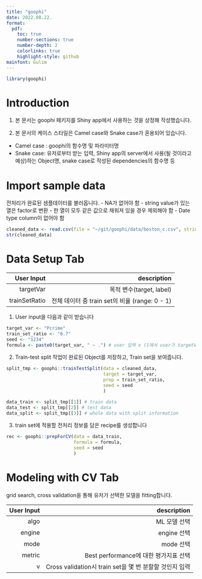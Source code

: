 ```yaml
---
title: "goophi"
date: 2022.08.22.
format:
  pdf:
    toc: true
    number-sections: true
    number-depth: 2
    colorlinks: true
    highlight-style: github
mainfont: Gulim
---
```


```r
library(goophi)
```

# Introduction

1) 본 문서는 goophi 패키지를 Shiny app에서 사용하는 것을 상정해 작성했습니다.

2) 본 문서의 케이스 스타일은 Camel case와 Snake case가 혼용되어 있습니다.
- Camel case : goophi의 함수명 및 파라미터명
- Snake case: 유저로부터 받는 입력, Shiny app의 server에서 사용(될 것이라고 예상)하는 Object명, snake case로 작성된 dependencies의 함수명 등

# Import sample data

전처리가 완료된 샘플데이터를 불러옵니다. 
 - NA가 없어야 함
 - string value가 있는 열은 factor로 변환
 - 한 열이 모두 같은 값으로 채워져 있을 경우 제외해야 함
 - Date type column이 없어야 함

```r
cleaned_data <- read.csv(file = "~/git/goophi/data/boston_c.csv", stringsAsFactors = TRUE)
str(cleaned_data)
```

# Data Setup Tab

|    User Input |                                    description |
|--------------:|-----------------------------------------------:|
|     targetVar |                       목적 변수(target, label) |
| trainSetRatio | 전체 데이터 중 train set의 비율 (range: 0 - 1) |

1) User input을 다음과 같이 받습니다

```r
target_var <- "Pcrime"
train_set_ratio <- "0.7"
seed <- "1234"
formula <- paste0(target_var, " ~ .") # user 입력 x (1에서 user가 targetVar를 입력했을 때 함께 생성)
```

2) Train-test split 작업이 완료된 Object를 저장하고, Train set을 보여줍니다.

```r
split_tmp <- goophi::trainTestSplit(data = cleaned_data,
                                    target = target_var,
                                    prop = train_set_ratio,
                                    seed = seed
                                    )

data_train <- split_tmp[[1]] # train data
data_test <- split_tmp[[2]] # test data
data_split <- split_tmp[[3]] # whole data with split information
```

3) train set에 적용할 전처리 정보를 담은 recipe를 생성합니다

```r
rec <- goophi::prepForCV(data = data_train,
                         formula = formula,
                         seed = seed
                         )
```
                         
# Modeling with CV Tab

grid search, cross validation을 통해 유저가 선택한 모델을 fitting합니다.

| User Input |                                             description |
|-----------:|--------------------------------------------------------:|
|       algo |                                            ML 모델 선택 |
|     engine |                                             engine 선택 |
|       mode |                                               mode 선택 |
|     metric |                   Best performance에 대한 평가지표 선택 |
|          v | Cross validation시 train set을 몇 번 분할할 것인지 입력 |
